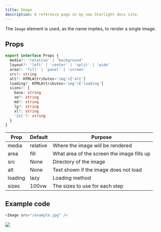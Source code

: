 ```yaml
---
title: Image
description: A reference page in my new Starlight docs site.
---
```



The `Image` element is used, as the name implies, to render a single image.

## Props
```ts
export interface Props {
  media?: 'relative' | 'background'
  layout?: 'left' | 'center' | 'split' | 'wide'
  area?: 'fill' | 'panel' | 'screen'
  src?: string
  alt?: HTMLAttributes<'img'>['alt']
  loading?: HTMLAttributes<'img'>['loading']
  sizes?: {
    base: string
    sm?: string
    md?: string
    lg?: string
    xl?: string
    '2xl'?: string
  }
}
```

| Prop | Default | Purpose |
| ----------- | ----------- | ----------- |
| media | relative | Where the image will be rendered |
| area | fill | What area of the screen the image fills up |
| src | None | Directory of the image |
| alt | None | Text shown if the image does not load |
| loading | lazy | Loading method |
| sizes | 100vw | The sizes to use for each step |

## Example code

```js title="index.astro"
<Image src="/example.jpg" />
```

<Showcase>
  <Image src="/example.jpg" />
</Showcase>

